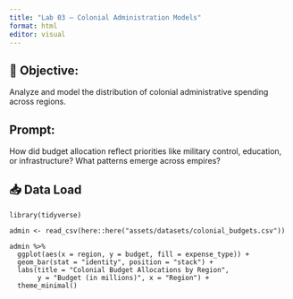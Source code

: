 ```yaml
---
title: "Lab 03 – Colonial Administration Models"
format: html
editor: visual
---
```


## 🧭 Objective:  
Analyze and model the distribution of colonial administrative spending across regions.

## Prompt: 
How did budget allocation reflect priorities like military control, education, or infrastructure? What patterns emerge across empires?

## 📥 Data Load
```webr-r
library(tidyverse)

admin <- read_csv(here::here("assets/datasets/colonial_budgets.csv"))

admin %>%
  ggplot(aes(x = region, y = budget, fill = expense_type)) +
  geom_bar(stat = "identity", position = "stack") +
  labs(title = "Colonial Budget Allocations by Region",
       y = "Budget (in millions)", x = "Region") +
  theme_minimal()
```


